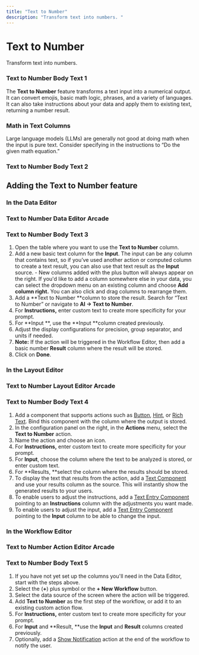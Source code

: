 ```yaml
---
title: "Text to Number"
description: "Transform text into numbers. "
---
```


# Text to Number

Transform text into numbers. 

### Text to Number Body Text 1

The **Text to Number** feature transforms a text input into a numerical output. It can convert emojis, basic math logic, phrases, and a variety of languages. It can also take instructions about your data and apply them to existing text, returning a number result. 



### Math in Text Columns

Large language models (LLMs) are generally not good at doing math when the input is pure text. Consider specifying in the instructions to “Do the given math equation.” 

### Text to Number Body Text 2

## Adding the Text to Number feature

### In the Data Editor



### Text to Number Data Editor Arcade

### Text to Number Body Text 3

1. Open the table where you want to use the **Text to Number** column.
2. Add a new basic text column for the **Input**. The input can be any column that contains text, so if you’ve used another action or computed column to create a text result, you can also use that text result as the **Input** source. - New columns added with the plus button will always appear on the right. If you'd like to add a column somewhere else in your data, you can select the dropdown menu on an existing column and choose **Add column right.** You can also click and drag columns to rearrange them.
3. Add a **Text to Number **column to store the result. Search for “Text to Number” or navigate to **AI → Text to Number**. 
4. For **Instructions,** enter custom text to create more specificity for your prompt.
5. For **Input **, use the **Input **column created previously. 
6. Adjust the display configurations for precision, group separator, and units if needed.
7. **Note:** If the action will be triggered in the Workflow Editor, then add a basic number **Result** column where the result will be stored.
8. Click on **Done**.

### In the Layout Editor



### Text to Number Layout Editor Arcade

### Text to Number Body Text 4

1. Add a component that supports actions such as [Button](/essentials/components/button), [Hint](essentials/components/hint), or [Rich Text](/essentials/components/rich-text). Bind this component with the column where the output is stored.
2. In the configuration panel on the right, in the **Actions** menu, select the **Text to Number** action.
3. Name the action and choose an icon.
4. For **Instructions,** enter custom text to create more specificity for your prompt.
5. For **Input**, choose the column where the text to be analyzed is stored, or enter custom text.
6. For **Results, **select the column where the results should be stored. 
7. To display the text that results from the action, add a [Text Component](/essentials/components/text) and use your results column as the source. This will instantly show the generated results to your users. 
8. To enable users to adjust the instructions, add a [Text Entry Component](/essentials/components/entry) pointing to an **Instructions** column with the adjustments you want made.
9. To enable users to adjust the input, add a [Text Entry Component](/essentials/components/entry) pointing to the **Input** column to be able to change the input.

### In the Workflow Editor



### Text to Number Action Editor Arcade

### Text to Number Body Text 5

1. If you have not yet set up the columns you'll need in the Data Editor, start with the steps above.
2. Select the (**+**) plus symbol or the **+ New Workflow** button.
3. Select the data source of the screen where the action will be triggered.
4. Add **Text to Number** as the first step of the workflow, or add it to an existing custom action flow.
5. For **Instructions,** enter custom text to create more specificity for your prompt.
6. For **Input** and **Result, **use the **Input** and **Result** columns created previously.
7. Optionally, add a [Show Notification](/automation/actions/show-notification) action at the end of the workflow to notify the user.



